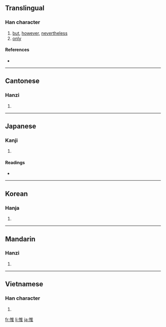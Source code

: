 ==Translingual==

===Han character===
{{Han char|rn=61|rad=心|as=08|sn=11|four=9001<sub>4</sub>|canj=心人土 (POG)}}

# [[but]], [[however]], [[nevertheless]]
# [[only]]

====References====
* {{Han ref|kx=0391.170|dkj=10820|dj=0726.030|hdz=42316.030|uh=60DF|ud=24799|bh=B1A9|bd=45481}}

----

==Cantonese==

===Hanzi===
{{yue-hanzi|jyut=|y=wai4}}

# {{defn|Cantonese|sort=心08}}

----

==Japanese==

===Kanji===
{{ja-kanji|grade=|rs=心08}}

# {{defn|Japanese}}

====Readings====
* {{ja-readings|on=[[い]] (i), [[ゆい]] (yui), [[び]] (bi)|kun=[[おもう]] (omou), [[おもうに]] (omouni), [[これ]] (kore)}}

----

==Korean==

===Hanja===
{{ko-hanja|hangeul=유|eumhun=|rv=yu|mr=yu|y=yu}}

# {{defn|Korean|sort=心08}}

----

==Mandarin==

===Hanzi===
{{cmn-hanzi|pin=[[wéi]] ([[wei2]])|wg=wei<sup>2</sup>}}

# {{defn|Mandarin|sort=心08}}

----

==Vietnamese==

===Han character===
{{vi-hantu|[[duy]]|rs=心08}}

# {{defn|Vietnamese|sort=心08}}

[[fr:惟]]
[[li:惟]]
[[ja:惟]]